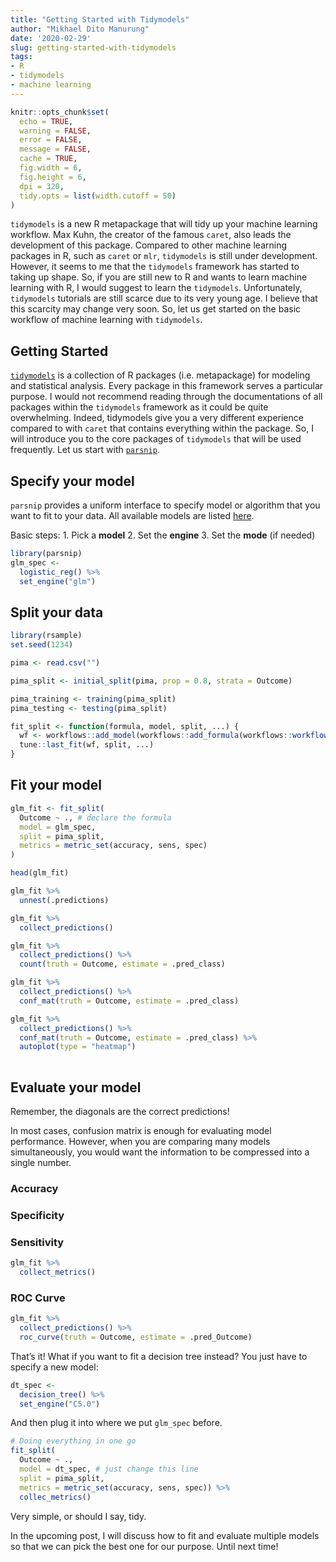 ```yaml
---
title: "Getting Started with Tidymodels"
author: "Mikhael Dito Manurung"
date: '2020-02-29'
slug: getting-started-with-tidymodels
tags:
- R
- tidymodels
- machine learning
---
```


```r
knitr::opts_chunk$set(
  echo = TRUE,
  warning = FALSE,
  error = FALSE,
  message = FALSE,
  cache = TRUE,
  fig.width = 6,
  fig.height = 6,
  dpi = 320,
  tidy.opts = list(width.cutoff = 50)
)

```


`tidymodels` is a new R metapackage that will tidy up your machine learning workflow. Max Kuhn, the creator of the famous `caret`, also leads the development of this package. Compared to other machine learning packages in R, such as `caret` or `mlr`, `tidymodels` is still under development. However, it seems to me that the `tidymodels` framework has started to taking up shape. So, if you are still new to R and wants to learn machine learning with R, I would suggest to learn the `tidymodels`. Unfortunately, `tidymodels` tutorials are still scarce due to its very young age. I believe that this scarcity may change very soon. So, let us get started on the basic workflow of machine learning with `tidymodels`.

## Getting Started

[`tidymodels`](https://github.com/tidymodels/tidymodels) is a collection of R packages (i.e. metapackage) for modeling and statistical analysis. Every package in this framework serves a particular purpose. I would not recommend reading through the documentations of all packages within the `tidymodels` framework as it could be quite overwhelming. Indeed, tidymodels give you a very different experience compared to with `caret` that contains everything within the package. So, I will introduce you to the core packages of `tidymodels` that will be used frequently. Let us start with [`parsnip`](https://tidymodels.github.io/parsnip/).

## Specify your model
`parsnip` provides a uniform interface to specify model or algorithm that you want to fit to your data. All available models are listed [here](https://tidymodels.github.io/parsnip/articles/articles/Models.html).

Basic steps:
1. Pick a **model**
2. Set the **engine**
3. Set the **mode** (if needed)

```r
library(parsnip)
glm_spec <- 
  logistic_reg() %>% 
  set_engine("glm")
```


## Split your data
```r
library(rsample)
set.seed(1234)

pima <- read.csv("")

pima_split <- initial_split(pima, prop = 0.8, strata = Outcome)

pima_training <- training(pima_split)
pima_testing <- testing(pima_split)
```

```r

fit_split <- function(formula, model, split, ...) {
  wf <- workflows::add_model(workflows::add_formula(workflows::workflow(), formula, blueprint = hardhat::default_formula_blueprint(indicators = FALSE)), model)
  tune::last_fit(wf, split, ...)
}

```

## Fit your model
```r
glm_fit <- fit_split(
  Outcome ~ ., # declare the formula
  model = glm_spec,
  split = pima_split,
  metrics = metric_set(accuracy, sens, spec)
)

head(glm_fit)
```


```r
glm_fit %>% 
  unnest(.predictions)
```

```r
glm_fit %>% 
  collect_predictions()
```

```r
glm_fit %>% 
  collect_predictions() %>% 
  count(truth = Outcome, estimate = .pred_class)
```


```r
glm_fit %>% 
  collect_predictions() %>% 
  conf_mat(truth = Outcome, estimate = .pred_class)
```


```r
glm_fit %>% 
  collect_predictions() %>% 
  conf_mat(truth = Outcome, estimate = .pred_class) %>% 
  autoplot(type = "heatmap")
           
```


## Evaluate your model
Remember, the diagonals are the correct predictions!

In most cases, confusion matrix is enough for evaluating model performance. However, when you are comparing many models simultaneously, you would want the information to be compressed into a single number. 

### Accuracy

### Specificity

### Sensitivity

```r
glm_fit %>% 
  collect_metrics()
```


### ROC Curve

```r
glm_fit %>% 
  collect_predictions() %>% 
  roc_curve(truth = Outcome, estimate = .pred_Outcome)
```



That's it! What if you want to fit a decision tree instead? You just have to specify a new model:

```r
dt_spec <- 
  decision_tree() %>% 
  set_engine("C5.0")
```

And then plug it into where we put `glm_spec` before.

```r
# Doing everything in one go
fit_split(
  Outcome ~ ., 
  model = dt_spec, # just change this line
  split = pima_split,
  metrics = metric_set(accuracy, sens, spec)) %>% 
  collec_metrics()
```

Very simple, or should I say, tidy.

In the upcoming post, I will discuss how to fit and evaluate multiple models so that we can pick the best one for our purpose. Until next time!

